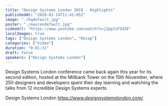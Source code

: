 ```yaml
---
title: "Design Systems London 2019 - Highlights"
publishedAt: "2020-01-14T11:41:05Z"
image: "./hqdefault.jpg"
poster: "./maxresdefault.jpg"
videoUrl: "https://www.youtube.com/watch?v=jZppIsFSd3E"
localImages: true
tags: ["Design Systems London", "Recap"]
categories: ["Video"]
duration: "0:01:31"
draft: false
speakers: ["Design Systems London"]
---
```


Design Systems London conference came back again this year for its second edition, hosted at the Millbank Tower on the 15th November, where 250 designers and developers spent their day learning and watching the talks from 12 incredible Design Systems experts.

Design Systems London
https://www.designsystemslondon.com/
